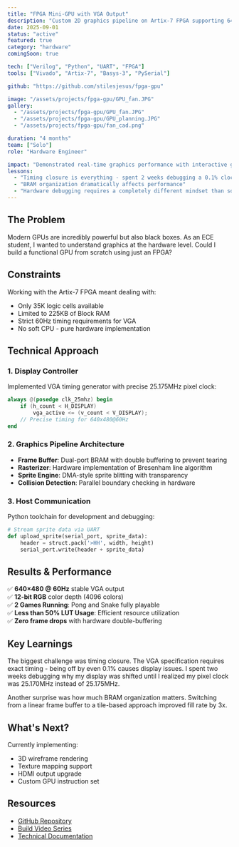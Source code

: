 ```yaml
---
title: "FPGA Mini-GPU with VGA Output"
description: "Custom 2D graphics pipeline on Artix-7 FPGA supporting 640×480@60Hz VGA output with hardware-accelerated games"
date: 2025-09-01
status: "active"
featured: true
category: "hardware"
comingSoon: true

tech: ["Verilog", "Python", "UART", "FPGA"]
tools: ["Vivado", "Artix-7", "Basys-3", "PySerial"]

github: "https://github.com/stilesjesus/fpga-gpu"

image: "/assets/projects/fpga-gpu/GPU_fan.JPG"
gallery: 
  - "/assets/projects/fpga-gpu/GPU_fan.JPG"
  - "/assets/projects/fpga-gpu/GPU_planning.JPG"
  - "/assets/projects/fpga-gpu/fan_cad.png"

duration: "4 months"
team: ["Solo"]
role: "Hardware Engineer"

impact: "Demonstrated real-time graphics performance with interactive games rendered entirely in FPGA hardware logic"
lessons:
  - "Timing closure is everything - spent 2 weeks debugging a 0.1% clock deviation"
  - "BRAM organization dramatically affects performance"
  - "Hardware debugging requires a completely different mindset than software"
---
```


## The Problem

Modern GPUs are incredibly powerful but also black boxes. As an ECE student, I wanted to understand graphics at the hardware level. Could I build a functional GPU from scratch using just an FPGA?

## Constraints

Working with the Artix-7 FPGA meant dealing with:
- Only 35K logic cells available
- Limited to 225KB of Block RAM
- Strict 60Hz timing requirements for VGA
- No soft CPU - pure hardware implementation

## Technical Approach

### 1. Display Controller
Implemented VGA timing generator with precise 25.175MHz pixel clock:
```verilog
always @(posedge clk_25mhz) begin
    if (h_count < H_DISPLAY) 
        vga_active <= (v_count < V_DISPLAY);
    // Precise timing for 640x480@60Hz
end
```

### 2. Graphics Pipeline Architecture
- **Frame Buffer**: Dual-port BRAM with double buffering to prevent tearing
- **Rasterizer**: Hardware implementation of Bresenham line algorithm
- **Sprite Engine**: DMA-style sprite blitting with transparency
- **Collision Detection**: Parallel boundary checking in hardware

### 3. Host Communication
Python toolchain for development and debugging:
```python
# Stream sprite data via UART
def upload_sprite(serial_port, sprite_data):
    header = struct.pack('>HH', width, height)
    serial_port.write(header + sprite_data)
```

## Results & Performance

✅ **640×480 @ 60Hz** stable VGA output  
✅ **12-bit RGB** color depth (4096 colors)  
✅ **2 Games Running**: Pong and Snake fully playable  
✅ **Less than 50% LUT Usage**: Efficient resource utilization  
✅ **Zero frame drops** with hardware double-buffering  


## Key Learnings

The biggest challenge was timing closure. The VGA specification requires exact timing - being off by even 0.1% causes display issues. I spent two weeks debugging why my display was shifted until I realized my pixel clock was 25.170MHz instead of 25.175MHz.

Another surprise was how much BRAM organization matters. Switching from a linear frame buffer to a tile-based approach improved fill rate by 3x.

## What's Next?

Currently implementing:
- 3D wireframe rendering
- Texture mapping support  
- HDMI output upgrade
- Custom GPU instruction set

## Resources

- [GitHub Repository](https://github.com/stilesjesus/fpga-gpu)
- [Build Video Series](https://youtube.com/playlist?v=YOUR_PLAYLIST)
- [Technical Documentation](https://github.com/stilesjesus/fpga-gpu/wiki)